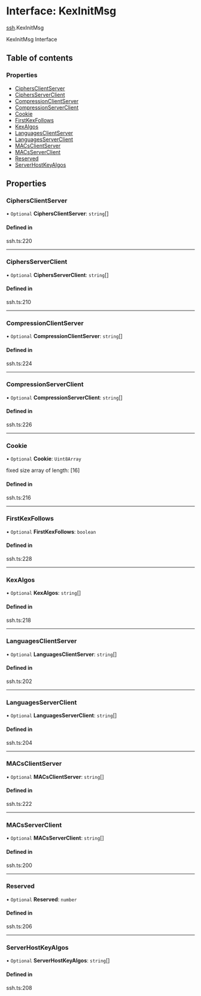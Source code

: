 # Interface: KexInitMsg

[ssh](/templates/protocols/javascript/modules/ssh).KexInitMsg

KexInitMsg Interface

## Table of contents

### Properties

- [CiphersClientServer](/templates/protocols/javascript/modules/ssh.KexInitMsg#ciphersclientserver)
- [CiphersServerClient](/templates/protocols/javascript/modules/ssh.KexInitMsg#ciphersserverclient)
- [CompressionClientServer](/templates/protocols/javascript/modules/ssh.KexInitMsg#compressionclientserver)
- [CompressionServerClient](/templates/protocols/javascript/modules/ssh.KexInitMsg#compressionserverclient)
- [Cookie](/templates/protocols/javascript/modules/ssh.KexInitMsg#cookie)
- [FirstKexFollows](/templates/protocols/javascript/modules/ssh.KexInitMsg#firstkexfollows)
- [KexAlgos](/templates/protocols/javascript/modules/ssh.KexInitMsg#kexalgos)
- [LanguagesClientServer](/templates/protocols/javascript/modules/ssh.KexInitMsg#languagesclientserver)
- [LanguagesServerClient](/templates/protocols/javascript/modules/ssh.KexInitMsg#languagesserverclient)
- [MACsClientServer](/templates/protocols/javascript/modules/ssh.KexInitMsg#macsclientserver)
- [MACsServerClient](/templates/protocols/javascript/modules/ssh.KexInitMsg#macsserverclient)
- [Reserved](/templates/protocols/javascript/modules/ssh.KexInitMsg#reserved)
- [ServerHostKeyAlgos](/templates/protocols/javascript/modules/ssh.KexInitMsg#serverhostkeyalgos)

## Properties

### CiphersClientServer

• `Optional` **CiphersClientServer**: `string`[]

#### Defined in

ssh.ts:220

___

### CiphersServerClient

• `Optional` **CiphersServerClient**: `string`[]

#### Defined in

ssh.ts:210

___

### CompressionClientServer

• `Optional` **CompressionClientServer**: `string`[]

#### Defined in

ssh.ts:224

___

### CompressionServerClient

• `Optional` **CompressionServerClient**: `string`[]

#### Defined in

ssh.ts:226

___

### Cookie

• `Optional` **Cookie**: `Uint8Array`

fixed size array of length: [16]

#### Defined in

ssh.ts:216

___

### FirstKexFollows

• `Optional` **FirstKexFollows**: `boolean`

#### Defined in

ssh.ts:228

___

### KexAlgos

• `Optional` **KexAlgos**: `string`[]

#### Defined in

ssh.ts:218

___

### LanguagesClientServer

• `Optional` **LanguagesClientServer**: `string`[]

#### Defined in

ssh.ts:202

___

### LanguagesServerClient

• `Optional` **LanguagesServerClient**: `string`[]

#### Defined in

ssh.ts:204

___

### MACsClientServer

• `Optional` **MACsClientServer**: `string`[]

#### Defined in

ssh.ts:222

___

### MACsServerClient

• `Optional` **MACsServerClient**: `string`[]

#### Defined in

ssh.ts:200

___

### Reserved

• `Optional` **Reserved**: `number`

#### Defined in

ssh.ts:206

___

### ServerHostKeyAlgos

• `Optional` **ServerHostKeyAlgos**: `string`[]

#### Defined in

ssh.ts:208
